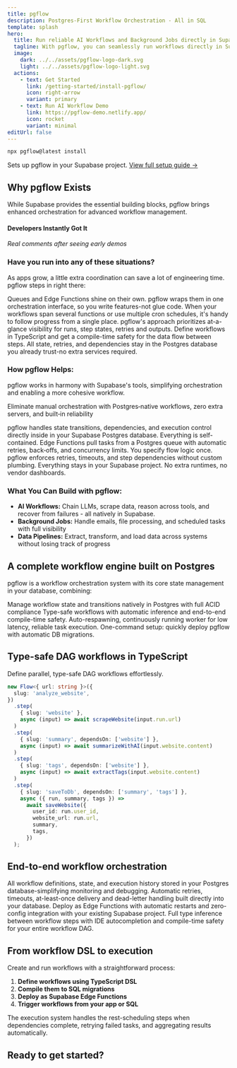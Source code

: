 ```yaml
---
title: pgflow
description: Postgres-First Workflow Orchestration - All in SQL
template: splash
hero:
  title: Run reliable AI Workflows and Background Jobs directly in Supabase
  tagline: With pgflow, you can seamlessly run workflows directly in Supabase, ensuring reliability and visibility without adding extra infrastructure.
  image:
    dark: ../../assets/pgflow-logo-dark.svg
    light: ../../assets/pgflow-logo-light.svg
  actions:
    - text: Get Started
      link: /getting-started/install-pgflow/
      icon: right-arrow
      variant: primary
    - text: Run AI Workflow Demo
      link: https://pgflow-demo.netlify.app/
      icon: rocket
      variant: minimal
editUrl: false
---
```



<div class="quickstart-section">

```bash
npx pgflow@latest install
```

<div class="quickstart-caption">Sets up pgflow in your Supabase project. <a href="/getting-started/install-pgflow/">View full setup guide →</a></div>

</div>

## Why pgflow Exists

While Supabase provides the essential building blocks, pgflow brings enhanced orchestration for advanced workflow management.

#### Developers Instantly Got It

*Real comments after seeing early demos*

<TestimonialCarousel />

### Have you run into any of these situations?

As apps grow, a little extra coordination can save a lot of engineering time. pgflow steps in right there:

<CardGrid>

  <Card title="Bringing the Pieces Together">
    Queues and Edge Functions shine on their own.
    pgflow wraps them in one orchestration interface, so you write features-not glue code.
  </Card>

  <Card title="Wanting a Bird’s-Eye View">
    When your workflows span several functions or use multiple cron schedules, it's handy to follow progress from a single place.
    pgflow's approach prioritizes at-a-glance visibility for runs, step states, retries and outputs.
  </Card>

  <Card title="Extra Type Confidence">
    Define workflows in TypeScript and get a compile-time safety for the data flow between steps.
  </Card>

  <Card title="Keeping Everything Inside Supabase">
    All state, retries, and dependencies stay in the Postgres database you already trust-no extra services required.
  </Card>

</CardGrid>

### How pgflow Helps:

pgflow works in harmony with Supabase's tools, simplifying orchestration and enabling a more cohesive workflow.

Eliminate manual orchestration with Postgres‑native workflows, zero extra servers, and built‑in reliability

<CardGrid>
  <Card title="Postgres-Native Orchestration" icon="approve-check">
    pgflow handles state transitions, dependencies, and execution control directly inside in your Supabase Postgres database. Everything is self-contained.
  </Card>

  <Card title="Durable Queue-Based Workers" icon="approve-check">
    Edge Functions pull tasks from a Postgres queue with automatic retries, back‑offs, and concurrency limits. 
  </Card>

  <Card title="Simple, Typed Flow Definitions" icon="approve-check">
    You specify flow logic once. pgflow enforces retries, timeouts, and step dependencies without custom plumbing.
  </Card>

  <Card title="Zero Extra Infra, Zero Lock-In" icon="approve-check">
    Everything stays in your Supabase project. No extra runtimes, no vendor dashboards.
  </Card>
</CardGrid>

### What You Can Build with pgflow:

- **AI Workflows:** Chain LLMs, scrape data, reason across tools, and recover from failures - all natively in Supabase.
- **Background Jobs:** Handle emails, file processing, and scheduled tasks with full visibility
- **Data Pipelines:** Extract, transform, and load data across systems without losing track of progress

## A complete workflow engine built on Postgres

pgflow is a workflow orchestration system with its core state management in your database, combining:

<CardGrid>
  <Card title="SQL Core" icon="star">
    Manage workflow state and transitions natively in Postgres with full ACID compliance
  </Card>
  <Card title="TypeScript DSL" icon="seti:typescript">
    Type-safe workflows with automatic inference and end-to-end compile-time safety.
  </Card>
  <Card title="Edge Worker" icon="rocket">
    Auto-respawning, continuously running worker for low latency, reliable task execution.
  </Card>
  <Card title="CLI Tools" icon="seti:powershell">
    One-command setup: quickly deploy pgflow with automatic DB migrations.
  </Card>
</CardGrid>

## Type-safe DAG workflows in TypeScript

Define parallel, type-safe DAG workflows effortlessly.

```typescript
new Flow<{ url: string }>({
  slug: 'analyze_website',
})
  .step(
    { slug: 'website' },
    async (input) => await scrapeWebsite(input.run.url)
  )
  .step(
    { slug: 'summary', dependsOn: ['website'] },
    async (input) => await summarizeWithAI(input.website.content)
  )
  .step(
    { slug: 'tags', dependsOn: ['website'] },
    async (input) => await extractTags(input.website.content)
  )
  .step(
    { slug: 'saveToDb', dependsOn: ['summary', 'tags'] },
    async ({ run, summary, tags }) =>
      await saveWebsite({
        user_id: run.user_id,
        website_url: run.url,
        summary,
        tags,
      })
  );
```

## End-to-end workflow orchestration

<CardGrid>
  <Card title="Single source of truth" icon="open-book">
    All workflow definitions, state, and execution history stored in your Postgres database-simplifying monitoring and debugging.
  </Card>

  <Card title="Reliable task processing" icon="rocket">
    Automatic retries, timeouts, at-least-once delivery and dead-letter handling built directly into your database.
  </Card>

  <Card title="Supabase-native" icon="puzzle">
    Deploy as Edge Functions with automatic restarts and zero-config integration with your existing Supabase project.
  </Card>

  <Card title="Developer experience" icon="approve-check">
    Full type inference between workflow steps with IDE autocompletion and compile-time safety for your entire workflow DAG.
  </Card>
</CardGrid>

## From workflow DSL to execution

Create and run workflows with a straightforward process:

1. **Define workflows using TypeScript DSL**
1. **Compile them to SQL migrations**
1. **Deploy as Supabase Edge Functions**
1. **Trigger workflows from your app or SQL**

The execution system handles the rest-scheduling steps when dependencies complete, retrying failed tasks, and aggregating results automatically.

## Ready to get started?

<CardGrid>
  <LinkCard
    title="Check Demo app"
    href="https://pgflow-demo.netlify.app/"
    description="Try out the app that uses pgflow under the hood"
  />
  <LinkCard
    title="Install pgflow"
    href="/getting-started/install-pgflow/"
    description="Install pgflow into your Supabase project in few minutes"
  />
</CardGrid>
